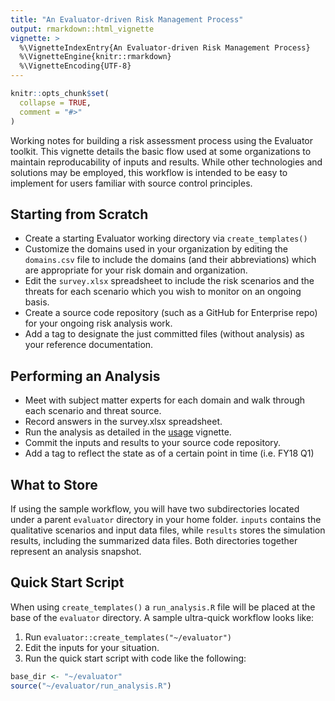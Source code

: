 ```yaml
---
title: "An Evaluator-driven Risk Management Process"
output: rmarkdown::html_vignette
vignette: >
  %\VignetteIndexEntry{An Evaluator-driven Risk Management Process}
  %\VignetteEngine{knitr::rmarkdown}
  %\VignetteEncoding{UTF-8}
---
```


```r
knitr::opts_chunk$set(
  collapse = TRUE,
  comment = "#>"
)
```

Working notes for building a risk assessment process using the Evaluator 
toolkit. This vignette details the basic flow used at some organizations to 
maintain reproducability of inputs and results. While other technologies and 
solutions may be employed, this workflow is intended to be easy to implement 
for users familiar with source control principles.

## Starting from Scratch

- Create a starting Evaluator working directory via `create_templates()`
- Customize the domains used in your organization by editing the `domains.csv` 
file to include the domains (and their abbreviations) which are appropriate for your 
risk domain and organization.
- Edit the `survey.xlsx` spreadsheet to include the risk scenarios and the threats 
for each scenario which you wish to monitor on an ongoing basis.
- Create a source code repository (such as a GitHub for Enterprise repo) for 
your ongoing risk analysis work.
- Add a tag to designate the just committed files (without analysis) as your reference 
documentation.

## Performing an Analysis
- Meet with subject matter experts for each domain and walk through each 
scenario and threat source.
- Record answers in the survey.xlsx spreadsheet.
- Run the analysis as detailed in the [usage](usage.html) vignette.
- Commit the inputs and results to your source code repository.
- Add a tag to reflect the state as of a certain point in time (i.e. FY18 Q1)

## What to Store

If using the sample workflow, you will have two subdirectories located under 
a parent `evaluator` directory in your home folder. `inputs` contains the 
qualitative scenarios and input data files, while `results` stores the 
simulation results, including the summarized data files. Both directories 
together represent an analysis snapshot.

## Quick Start Script

When using `create_templates()` a `run_analysis.R` file will be placed at the base 
of the `evaluator` directory. A sample ultra-quick workflow looks like:

1. Run `evaluator::create_templates("~/evaluator")`
2. Edit the inputs for your situation.
3. Run the quick start script with code like the following:

```r
base_dir <- "~/evaluator"
source("~/evaluator/run_analysis.R")
```
